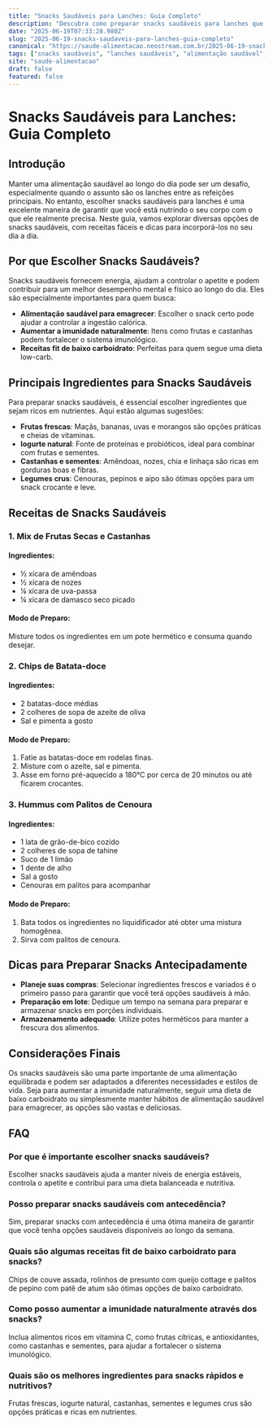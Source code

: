 ```yaml
---
title: "Snacks Saudáveis para Lanches: Guia Completo"
description: "Descubra como preparar snacks saudáveis para lanches que favorecem a saúde e são fáceis de fazer."
date: "2025-06-19T07:33:28.980Z"
slug: "2025-06-19-snacks-saudaveis-para-lanches-guia-completo"
canonical: "https://saude-alimentacao.neostream.com.br/2025-06-19-snacks-saudaveis-para-lanches-guia-completo"
tags: ["snacks saudáveis", "lanches saudáveis", "alimentação saudável", "aumentar imunidade", "receitas fit"]
site: "saude-alimentacao"
draft: false
featured: false
---
```


# Snacks Saudáveis para Lanches: Guia Completo

## Introdução

Manter uma alimentação saudável ao longo do dia pode ser um desafio, especialmente quando o assunto são os lanches entre as refeições principais. No entanto, escolher snacks saudáveis para lanches é uma excelente maneira de garantir que você está nutrindo o seu corpo com o que ele realmente precisa. Neste guia, vamos explorar diversas opções de snacks saudáveis, com receitas fáceis e dicas para incorporá-los no seu dia a dia.

## Por que Escolher Snacks Saudáveis?

Snacks saudáveis fornecem energia, ajudam a controlar o apetite e podem contribuir para um melhor desempenho mental e físico ao longo do dia. Eles são especialmente importantes para quem busca:

- **Alimentação saudável para emagrecer**: Escolher o snack certo pode ajudar a controlar a ingestão calórica.
- **Aumentar a imunidade naturalmente**: Itens como frutas e castanhas podem fortalecer o sistema imunológico.
- **Receitas fit de baixo carboidrato**: Perfeitas para quem segue uma dieta low-carb.

## Principais Ingredientes para Snacks Saudáveis

Para preparar snacks saudáveis, é essencial escolher ingredientes que sejam ricos em nutrientes. Aqui estão algumas sugestões:

- **Frutas frescas**: Maçãs, bananas, uvas e morangos são opções práticas e cheias de vitaminas.
- **Iogurte natural**: Fonte de proteínas e probióticos, ideal para combinar com frutas e sementes.
- **Castanhas e sementes**: Amêndoas, nozes, chia e linhaça são ricas em gorduras boas e fibras.
- **Legumes crus**: Cenouras, pepinos e aipo são ótimas opções para um snack crocante e leve.

## Receitas de Snacks Saudáveis

### 1. Mix de Frutas Secas e Castanhas

#### Ingredientes:
- ½ xícara de amêndoas
- ½ xícara de nozes
- ¼ xícara de uva-passa
- ¼ xícara de damasco seco picado

#### Modo de Preparo:
Misture todos os ingredientes em um pote hermético e consuma quando desejar.

### 2. Chips de Batata-doce

#### Ingredientes:
- 2 batatas-doce médias
- 2 colheres de sopa de azeite de oliva
- Sal e pimenta a gosto

#### Modo de Preparo:
1. Fatie as batatas-doce em rodelas finas.
2. Misture com o azeite, sal e pimenta.
3. Asse em forno pré-aquecido a 180°C por cerca de 20 minutos ou até ficarem crocantes.

### 3. Hummus com Palitos de Cenoura

#### Ingredientes:
- 1 lata de grão-de-bico cozido
- 2 colheres de sopa de tahine
- Suco de 1 limão
- 1 dente de alho
- Sal a gosto
- Cenouras em palitos para acompanhar

#### Modo de Preparo:
1. Bata todos os ingredientes no liquidificador até obter uma mistura homogênea.
2. Sirva com palitos de cenoura.

## Dicas para Preparar Snacks Antecipadamente

- **Planeje suas compras**: Selecionar ingredientes frescos e variados é o primeiro passo para garantir que você terá opções saudáveis à mão.
- **Preparação em lote**: Dedique um tempo na semana para preparar e armazenar snacks em porções individuais.
- **Armazenamento adequado**: Utilize potes herméticos para manter a frescura dos alimentos.

## Considerações Finais

Os snacks saudáveis são uma parte importante de uma alimentação equilibrada e podem ser adaptados a diferentes necessidades e estilos de vida. Seja para aumentar a imunidade naturalmente, seguir uma dieta de baixo carboidrato ou simplesmente manter hábitos de alimentação saudável para emagrecer, as opções são vastas e deliciosas.

## FAQ

### Por que é importante escolher snacks saudáveis?
Escolher snacks saudáveis ajuda a manter níveis de energia estáveis, controla o apetite e contribui para uma dieta balanceada e nutritiva.

### Posso preparar snacks saudáveis com antecedência?
Sim, preparar snacks com antecedência é uma ótima maneira de garantir que você tenha opções saudáveis disponíveis ao longo da semana.

### Quais são algumas receitas fit de baixo carboidrato para snacks?
Chips de couve assada, rolinhos de presunto com queijo cottage e palitos de pepino com patê de atum são ótimas opções de baixo carboidrato.

### Como posso aumentar a imunidade naturalmente através dos snacks?
Inclua alimentos ricos em vitamina C, como frutas cítricas, e antioxidantes, como castanhas e sementes, para ajudar a fortalecer o sistema imunológico.

### Quais são os melhores ingredientes para snacks rápidos e nutritivos?
Frutas frescas, iogurte natural, castanhas, sementes e legumes crus são opções práticas e ricas em nutrientes.